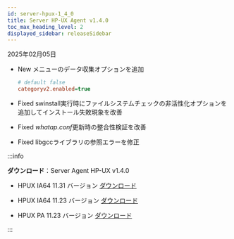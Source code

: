 ```yaml
---
id: server-hpux-1_4_0
title: Server HP-UX Agent v1.4.0
toc_max_heading_level: 2
displayed_sidebar: releaseSidebar
---
```


2025年02月05日

- <Status priority='1'>New</Status> <Cmdname sid="side_serverInventoryMap" className="uitext" />メニューのデータ収集オプションを追加

  ```ini title="whatap.conf"
  # default false
  categoryv2.enabled=true 
  ```

- <Status priority='0'>Fixed</Status> swinstall実行時にファイルシステムチェックの非活性化オプションを追加してインストール失敗現象を改善

- <Status priority='0'>Fixed</Status> *whatap.conf*更新時の整合性検証を改善

- <Status priority='0'>Fixed</Status> libgccライブラリの参照エラーを修正

:::info 

**ダウンロード**：Server Agent HP-UX v1.4.0

- HPUX IA64 11.31 バージョン [ダウンロード](https://repo.whatap.io/hpux/ia64/11.31/whatap-infra_1.4.0_hpux-11.31_ia64.tar.gz)

- HPUX IA64 11.23 バージョン [ダウンロード](https://repo.whatap.io/hpux/ia64/11.23/whatap-infra_1.4.0_hpux-11.23_ia64.tar.gz)

- HPUX PA 11.23 バージョン [ダウンロード](https://repo.whatap.io/hpux/pa/11.23/whatap-infra_1.4.0_hpux-11.23_pa.tar.gz)

:::
